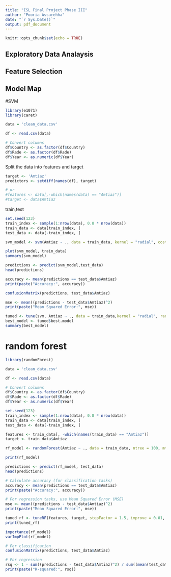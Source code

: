 ```yaml
---
title: "ISL Final Project Phase III"
author: "Pooria Assarehha"
date: "`r Sys.Date()`"
output: pdf_document
---
```


```r
knitr::opts_chunk$set(echo = TRUE)
```


## Exploratory Data Analaysis

## Feature Selection

## Model Map
#SVM

```r
library(e1071)
library(caret)
```

```r
data = 'clean_data.csv'

df <- read.csv(data)

# Convert columns 
df$Country <- as.factor(df$Country)
df$Rade <- as.factor(df$Rade)
df$Year <- as.numeric(df$Year)
```

Split the data into features and target
```r
target <- 'Amtiaz'
predictors <- setdiff(names(df), target)

# or
#features <- data[,-which(names(data) == "Amtiaz")]
#target <- data$Amtiaz
```

train,test
```r
set.seed(123)
train_index <- sample(1:nrow(data), 0.8 * nrow(data))
train_data <- data[train_index, ]
test_data <- data[-train_index, ]
```

```r
svm_model <- svm(Amtiaz ~ ., data = train_data, kernel = "radial", cost = 1, gamma = 0.1)

plot(svm_model, train_data)
summary(svm_model)
```

```r
predictions <- predict(svm_model,test_data)
head(predictions)

accuracy <- mean(predictions == test_data$Amtiaz)
print(paste("Accuracy:", accuracy))

confusionMatrix(predictions, test_data$Amtiaz)

mse <- mean((predictions - test_data$Amtiaz)^2)
print(paste("Mean Squared Error:", mse))
```

```r
tuned <- tune(svm, Amtiaz ~ ., data = train_data,kernel = "radial", ranges = list(cost =c(0.1, 1, 10), gamma = c(0.01, 0.1, 1)))
best_model <- tuned$best.model
summary(best_model)
```






# random forest

```r
library(randomForest)
```

```r
data = 'clean_data.csv'

df <- read.csv(data)

# Convert columns 
df$Country <- as.factor(df$Country)
df$Rade <- as.factor(df$Rade)
df$Year <- as.numeric(df$Year)
```

```r
set.seed(123)
train_index <- sample(1:nrow(data), 0.8 * nrow(data))
train_data <- data[train_index, ]
test_data <- data[-train_index, ]
```

```r
features <- train_data[, -which(names(train_data) == "Amtiaz")]
target <- train_data$Amtiaz
```

```r
rf_model <- randomForest(Amtiaz ~ ., data = train_data, ntree = 100, mtry = 3, importance = TRUE)

print(rf_model)
```

```r
predictions <- predict(rf_model, test_data)
head(predictions)

# Calculate accuracy (for classification tasks)
accuracy <- mean(predictions == test_data$Amtiaz)
print(paste("Accuracy:", accuracy))

# For regression tasks, use Mean Squared Error (MSE)
mse <- mean((predictions - test_data$Amtiaz)^2)
print(paste("Mean Squared Error:", mse))

```

```r
tuned_rf <- tuneRF(features, target, stepFactor = 1.5, improve = 0.01, ntreeTry = 100)
print(tuned_rf)
```

```r
importance(rf_model)
varImpPlot(rf_model)
```

```r
# For classification
confusionMatrix(predictions, test_data$Amtiaz)

# For regression
rsq <- 1 - sum((predictions - test_data$Amtiaz)^2) / sum((mean(test_data$Amtiaz) - test_data$Amtiaz)^2)
print(paste("R-squared:", rsq))
```
